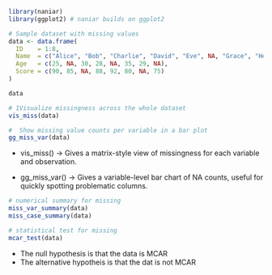 
```r
library(naniar)
library(ggplot2) # naniar builds on ggplot2

# Sample dataset with missing values
data <- data.frame(
  ID    = 1:8,
  Name  = c("Alice", "Bob", "Charlie", "David", "Eve", NA, "Grace", "Henry"),
  Age   = c(25, NA, 30, 28, NA, 35, 29, NA),
  Score = c(90, 85, NA, 88, 92, 80, NA, 75)
)

data

```

```r
# 1Visualize missingness across the whole dataset
vis_miss(data)


```


```r
#  Show missing value counts per variable in a bar plot
gg_miss_var(data)


```

- vis_miss() → Gives a matrix-style view of missingness for each variable and observation.

- gg_miss_var() → Gives a variable-level bar chart of NA counts, useful for quickly spotting problematic columns.

```r
# numerical summary for missing
miss_var_summary(data)
miss_case_summary(data)
```

```r
# statistical test for missing
mcar_test(data)
```
- The null hypothesis is that the data is MCAR
- The alternative hypotheis is that the dat is not MCAR
